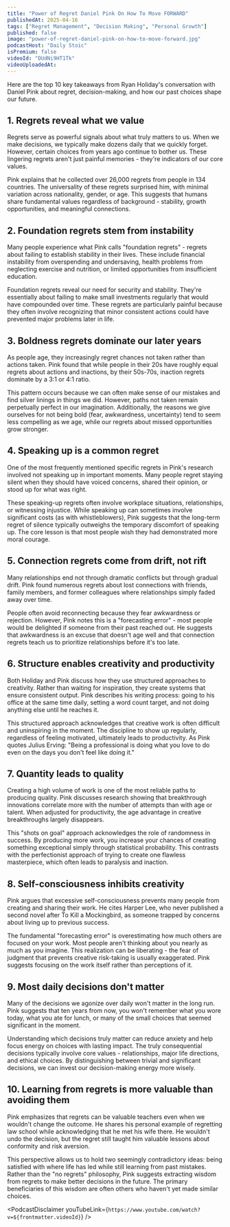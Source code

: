 ```yaml
---
title: "Power of Regret Daniel Pink On How To Move FORWARD"
publishedAt: 2025-04-16
tags: ["Regret Management", "Decision Making", "Personal Growth"]
published: false
image: "power-of-regret-daniel-pink-on-how-to-move-forward.jpg"
podcastHost: "Daily Stoic"
isPremium: false
videoId: "DUdNi9HT1Tk"
videoUploadedAt: 
---
```



<PodcastSummaryPageLayout frontmatter={frontmatter}>
Here are the top 10 key takeaways from Ryan Holiday's conversation with Daniel Pink about regret, decision-making, and how our past choices shape our future.

## 1. Regrets reveal what we value
Regrets serve as powerful signals about what truly matters to us. When we make decisions, we typically make dozens daily that we quickly forget. However, certain choices from years ago continue to bother us. These lingering regrets aren't just painful memories - they're indicators of our core values.

Pink explains that he collected over 26,000 regrets from people in 134 countries. The universality of these regrets surprised him, with minimal variation across nationality, gender, or age. This suggests that humans share fundamental values regardless of background - stability, growth opportunities, and meaningful connections.

## 2. Foundation regrets stem from instability
Many people experience what Pink calls "foundation regrets" - regrets about failing to establish stability in their lives. These include financial instability from overspending and undersaving, health problems from neglecting exercise and nutrition, or limited opportunities from insufficient education.

Foundation regrets reveal our need for security and stability. They're essentially about failing to make small investments regularly that would have compounded over time. These regrets are particularly painful because they often involve recognizing that minor consistent actions could have prevented major problems later in life.

## 3. Boldness regrets dominate our later years
As people age, they increasingly regret chances not taken rather than actions taken. Pink found that while people in their 20s have roughly equal regrets about actions and inactions, by their 50s-70s, inaction regrets dominate by a 3:1 or 4:1 ratio.

This pattern occurs because we can often make sense of our mistakes and find silver linings in things we did. However, paths not taken remain perpetually perfect in our imagination. Additionally, the reasons we give ourselves for not being bold (fear, awkwardness, uncertainty) tend to seem less compelling as we age, while our regrets about missed opportunities grow stronger.

## 4. Speaking up is a common regret
One of the most frequently mentioned specific regrets in Pink's research involved not speaking up in important moments. Many people regret staying silent when they should have voiced concerns, shared their opinion, or stood up for what was right.

These speaking-up regrets often involve workplace situations, relationships, or witnessing injustice. While speaking up can sometimes involve significant costs (as with whistleblowers), Pink suggests that the long-term regret of silence typically outweighs the temporary discomfort of speaking up. The core lesson is that most people wish they had demonstrated more moral courage.

## 5. Connection regrets come from drift, not rift
Many relationships end not through dramatic conflicts but through gradual drift. Pink found numerous regrets about lost connections with friends, family members, and former colleagues where relationships simply faded away over time.

People often avoid reconnecting because they fear awkwardness or rejection. However, Pink notes this is a "forecasting error" - most people would be delighted if someone from their past reached out. He suggests that awkwardness is an excuse that doesn't age well and that connection regrets teach us to prioritize relationships before it's too late.

## 6. Structure enables creativity and productivity
Both Holiday and Pink discuss how they use structured approaches to creativity. Rather than waiting for inspiration, they create systems that ensure consistent output. Pink describes his writing process: going to his office at the same time daily, setting a word count target, and not doing anything else until he reaches it.

This structured approach acknowledges that creative work is often difficult and uninspiring in the moment. The discipline to show up regularly, regardless of feeling motivated, ultimately leads to productivity. As Pink quotes Julius Erving: "Being a professional is doing what you love to do even on the days you don't feel like doing it."

## 7. Quantity leads to quality
Creating a high volume of work is one of the most reliable paths to producing quality. Pink discusses research showing that breakthrough innovations correlate more with the number of attempts than with age or talent. When adjusted for productivity, the age advantage in creative breakthroughs largely disappears.

This "shots on goal" approach acknowledges the role of randomness in success. By producing more work, you increase your chances of creating something exceptional simply through statistical probability. This contrasts with the perfectionist approach of trying to create one flawless masterpiece, which often leads to paralysis and inaction.

## 8. Self-consciousness inhibits creativity
Pink argues that excessive self-consciousness prevents many people from creating and sharing their work. He cites Harper Lee, who never published a second novel after To Kill a Mockingbird, as someone trapped by concerns about living up to previous success.

The fundamental "forecasting error" is overestimating how much others are focused on your work. Most people aren't thinking about you nearly as much as you imagine. This realization can be liberating - the fear of judgment that prevents creative risk-taking is usually exaggerated. Pink suggests focusing on the work itself rather than perceptions of it.

## 9. Most daily decisions don't matter
Many of the decisions we agonize over daily won't matter in the long run. Pink suggests that ten years from now, you won't remember what you wore today, what you ate for lunch, or many of the small choices that seemed significant in the moment.
    
Understanding which decisions truly matter can reduce anxiety and help focus energy on choices with lasting impact. The truly consequential decisions typically involve core values - relationships, major life directions, and ethical choices. By distinguishing between trivial and significant decisions, we can invest our decision-making energy more wisely.

## 10. Learning from regrets is more valuable than avoiding them
Pink emphasizes that regrets can be valuable teachers even when we wouldn't change the outcome. He shares his personal example of regretting law school while acknowledging that he met his wife there. He wouldn't undo the decision, but the regret still taught him valuable lessons about conformity and risk aversion.

This perspective allows us to hold two seemingly contradictory ideas: being satisfied with where life has led while still learning from past mistakes. Rather than the "no regrets" philosophy, Pink suggests extracting wisdom from regrets to make better decisions in the future. The primary beneficiaries of this wisdom are often others who haven't yet made similar choices.

<PodcastDisclaimer youTubeLink={`https://www.youtube.com/watch?v=${frontmatter.videoId}`} />

</PodcastSummaryPageLayout>
